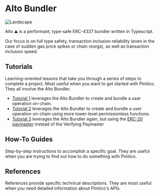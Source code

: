 # Alto Bundler

![Landscape](/alto.png)

Alto ⛰️ is a performant, type-safe ERC-4337 bundler written in Typescript.

Our focus is on full type safety, transaction inclusion reliability (even in the case of sudden gas price spikes or chain reorgs), as well as transaction inclusion speed.

## Tutorials

Learning-oriented lessons that take you through a series of steps to complete a project. Most useful when you want to get started with Pimlico. They all involve the Alto Bundler. 

- [Tutorial 1](/permissionless/tutorial/tutorial-1) leverages the Alto Bundler to create and bundle a user operation on-chain.
- [Tutorial 2](/permissionless/tutorial/tutorial-2) leverages the Alto Bundler to create and bundle a user operation on-chain using more lower-level permissionless functions.
- [Tutorial 3](/permissionless/tutorial/tutorial-3) leverages the Alto Bundler again, but using the [ERC-20 paymaster](/paymaster/erc20-paymaster) instead of the Verifying Paymaster

## How-To Guides

Step-by-step instructions to accomplish a specific goal. They are useful when you are trying to find out how to do something with Pimlico.

## References

References provide specific technical descriptions. They are most useful when you need detailed information about Pimlico's APIs.